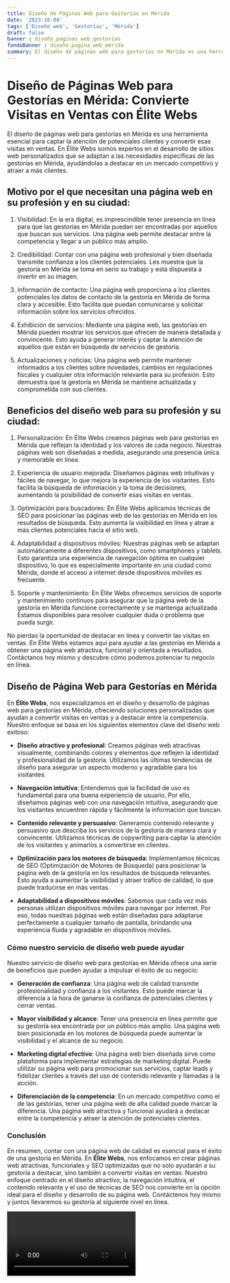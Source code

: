 ```yaml
---
title: Diseño de Páginas Web para Gestorías en Mérida
date: '2023-10-04'
tags: ['Diseño web', 'Gestorías', 'Mérida']
draft: false
banner : diseño_paginas_web_gestorías
fondoBanner : diseño_pagina_web_mérida
summary: El diseño de páginas web para gestorías en Mérida es una herramienta esencial para captar la atención de potenciales clientes y convertir esas visitas en ventas. En Élite Webs somos expertos en el desarrollo de sitios web personalizados que se adaptan a las necesidades específicas de las gestorías en Mérida, ayudándolas a destacar en un mercado competitivo y atraer a más clientes.
---
```


# Diseño de Páginas Web para Gestorías en Mérida: Convierte Visitas en Ventas con Élite Webs

El diseño de páginas web para gestorías en Mérida es una herramienta esencial para captar la atención de potenciales clientes y convertir esas visitas en ventas. En Élite Webs somos expertos en el desarrollo de sitios web personalizados que se adaptan a las necesidades específicas de las gestorías en Mérida, ayudándolas a destacar en un mercado competitivo y atraer a más clientes.

## Motivo por el que necesitan una página web en su profesión y en su ciudad:

1. Visibilidad: En la era digital, es imprescindible tener presencia en línea para que las gestorías en Mérida puedan ser encontradas por aquellos que buscan sus servicios. Una página web permite destacar entre la competencia y llegar a un público más amplio.

2. Credibilidad: Contar con una página web profesional y bien diseñada transmite confianza a los clientes potenciales. Les muestra que la gestoría en Mérida se toma en serio su trabajo y está dispuesta a invertir en su imagen.

3. Información de contacto: Una página web proporciona a los clientes potenciales los datos de contacto de la gestoría en Mérida de forma clara y accesible. Esto facilita que puedan comunicarse y solicitar información sobre los servicios ofrecidos.

4. Exhibición de servicios: Mediante una página web, las gestorías en Mérida pueden mostrar los servicios que ofrecen de manera detallada y convincente. Esto ayuda a generar interés y captar la atención de aquellos que están en búsqueda de servicios de gestoría.

5. Actualizaciones y noticias: Una página web permite mantener informados a los clientes sobre novedades, cambios en regulaciones fiscales y cualquier otra información relevante para su profesión. Esto demuestra que la gestoría en Mérida se mantiene actualizada y comprometida con sus clientes.

## Beneficios del diseño web para su profesión y su ciudad:

1. Personalización: En Élite Webs creamos páginas web para gestorías en Mérida que reflejan la identidad y los valores de cada negocio. Nuestras páginas web son diseñadas a medida, asegurando una presencia única y memorable en línea.

2. Experiencia de usuario mejorada: Diseñamos páginas web intuitivas y fáciles de navegar, lo que mejora la experiencia de los visitantes. Esto facilita la búsqueda de información y la toma de decisiones, aumentando la posibilidad de convertir esas visitas en ventas.

3. Optimización para buscadores: En Élite Webs aplicamos técnicas de SEO para posicionar las páginas web de las gestorías en Mérida en los resultados de búsqueda. Esto aumenta la visibilidad en línea y atrae a más clientes potenciales hacia el sitio web.

4. Adaptabilidad a dispositivos móviles: Nuestras páginas web se adaptan automáticamente a diferentes dispositivos, como smartphones y tablets. Esto garantiza una experiencia de navegación óptima en cualquier dispositivo, lo que es especialmente importante en una ciudad como Mérida, donde el acceso a internet desde dispositivos móviles es frecuente.

5. Soporte y mantenimiento: En Élite Webs ofrecemos servicios de soporte y mantenimiento continuos para asegurar que la página web de la gestoría en Mérida funcione correctamente y se mantenga actualizada. Estamos disponibles para resolver cualquier duda o problema que pueda surgir.

No pierdas la oportunidad de destacar en línea y convertir las visitas en ventas. En Élite Webs estamos aquí para ayudar a las gestorías en Mérida a obtener una página web atractiva, funcional y orientada a resultados. Contáctanos hoy mismo y descubre cómo podemos potenciar tu negocio en línea.

<GifSeo />

<Cta />

## Diseño de Página Web para Gestorías en Mérida

En **Élite Webs**, nos especializamos en el diseño y desarrollo de páginas web para gestorías en Mérida, ofreciendo soluciones personalizadas que ayudan a convertir visitas en ventas y a destacar entre la competencia. Nuestro enfoque se basa en los siguientes elementos clave del diseño web exitoso:

- **Diseño atractivo y profesional**: Creamos páginas web atractivas visualmente, combinando colores y elementos que reflejen la identidad y profesionalidad de la gestoría. Utilizamos las últimas tendencias de diseño para asegurar un aspecto moderno y agradable para los visitantes.

- **Navegación intuitiva**: Entendemos que la facilidad de uso es fundamental para una buena experiencia de usuario. Por ello, diseñamos páginas web con una navegación intuitiva, asegurando que los visitantes encuentren rápida y fácilmente la información que buscan.

- **Contenido relevante y persuasivo**: Generamos contenido relevante y persuasivo que describa los servicios de la gestoría de manera clara y convincente. Utilizamos técnicas de copywriting para captar la atención de los visitantes y animarlos a convertirse en clientes.

- **Optimización para los motores de búsqueda**: Implementamos técnicas de SEO (Optimización de Motores de Búsqueda) para posicionar la página web de la gestoría en los resultados de búsqueda relevantes. Esto ayuda a aumentar la visibilidad y atraer tráfico de calidad, lo que puede traducirse en más ventas.

- **Adaptabilidad a dispositivos móviles**: Sabemos que cada vez más personas utilizan dispositivos móviles para navegar por internet. Por eso, todas nuestras páginas web están diseñadas para adaptarse perfectamente a cualquier tamaño de pantalla, brindando una experiencia fluida y agradable en dispositivos móviles.

### Cómo nuestro servicio de diseño web puede ayudar

Nuestro servicio de diseño web para gestorías en Mérida ofrece una serie de beneficios que pueden ayudar a impulsar el éxito de su negocio:

- **Generación de confianza**: Una página web de calidad transmite profesionalidad y confianza a los visitantes. Esto puede marcar la diferencia a la hora de ganarse la confianza de potenciales clientes y cerrar ventas.

- **Mayor visibilidad y alcance**: Tener una presencia en línea permite que su gestoría sea encontrada por un público más amplio. Una página web bien posicionada en los motores de búsqueda puede aumentar la visibilidad y el alcance de su negocio.

- **Marketing digital efectivo**: Una página web bien diseñada sirve como plataforma para implementar estrategias de marketing digital. Puede utilizar su página web para promocionar sus servicios, captar leads y fidelizar clientes a través del uso de contenido relevante y llamadas a la acción.

- **Diferenciación de la competencia**: En un mercado competitivo como el de las gestorías, tener una página web de alta calidad puede marcar la diferencia. Una página web atractiva y funcional ayudará a destacar entre la competencia y atraer la atención de potenciales clientes.

### Conclusión

En resumen, contar con una página web de calidad es esencial para el éxito de una gestoría en Mérida. En **Élite Webs**, nos enfocamos en crear páginas web atractivas, funcionales y SEO optimizadas que no solo ayudarán a su gestoría a destacar, sino también a convertir visitas en ventas. Nuestro enfoque centrado en el diseño atractivo, la navegación intuitiva, el contenido relevante y el uso de técnicas de SEO nos convierte en la opción ideal para el diseño y desarrollo de su página web. Contáctenos hoy mismo y juntos llevaremos su gestoría al siguiente nivel en línea.

<Video />

<CtaBot job='Gestorías' city='Mérida'/>

<Gmaps query='Mérida+españa+maps' />